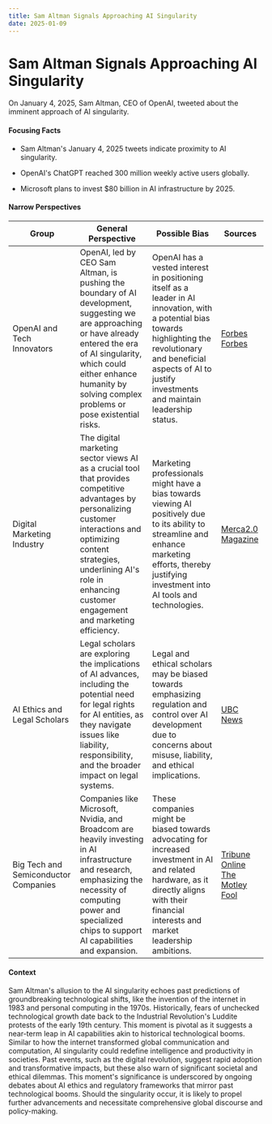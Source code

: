 ```yaml
---
title: Sam Altman Signals Approaching AI Singularity
date: 2025-01-09
---
```


# Sam Altman Signals Approaching AI Singularity

On January 4, 2025, Sam Altman, CEO of OpenAI, tweeted about the imminent approach of AI singularity.

#### Focusing Facts

- Sam Altman's January 4, 2025 tweets indicate proximity to AI singularity.

- OpenAI's ChatGPT reached 300 million weekly active users globally.

- Microsoft plans to invest $80 billion in AI infrastructure by 2025.


#### Narrow Perspectives

| Group | General Perspective | Possible Bias | Sources |
|--------|-------------------|---------------|----------|
| OpenAI and Tech Innovators | OpenAI, led by CEO Sam Altman, is pushing the boundary of AI development, suggesting we are approaching or have already entered the era of AI singularity, which could either enhance humanity by solving complex problems or pose existential risks. | OpenAI has a vested interest in positioning itself as a leader in AI innovation, with a potential bias towards highlighting the revolutionary and beneficial aspects of AI to justify investments and maintain leadership status. | [Forbes](https://www.forbes.com/sites/lanceeliot/2025/01/08/sam-altman-stirs-mighty-waves-with-tweets-of-ai-singularity-staring-us-in-the-face/) [Forbes](https://www.forbes.com/sites/nishatalagala/2025/01/07/is-your-organization-ai-native/) |
| Digital Marketing Industry | The digital marketing sector views AI as a crucial tool that provides competitive advantages by personalizing customer interactions and optimizing content strategies, underlining AI's role in enhancing customer engagement and marketing efficiency. | Marketing professionals might have a bias towards viewing AI positively due to its ability to streamline and enhance marketing efforts, thereby justifying investment into AI tools and technologies. | [Merca2.0 Magazine](https://www.merca20.com/how-is-artificial-intelligence-used-in-digital-marketing-15-revealing-facts/) |
| AI Ethics and Legal Scholars | Legal scholars are exploring the implications of AI advances, including the potential need for legal rights for AI entities, as they navigate issues like liability, responsibility, and the broader impact on legal systems. | Legal and ethical scholars may be biased towards emphasizing regulation and control over AI development due to concerns about misuse, liability, and ethical implications. | [UBC News](https://news.ubc.ca/2025/01/should-we-recognize-robot-rights/) |
| Big Tech and Semiconductor Companies | Companies like Microsoft, Nvidia, and Broadcom are heavily investing in AI infrastructure and research, emphasizing the necessity of computing power and specialized chips to support AI capabilities and expansion. | These companies might be biased towards advocating for increased investment in AI and related hardware, as it directly aligns with their financial interests and market leadership ambitions. | [Tribune Online](https://tribuneonlineng.com/microsoft-to-boost-ai-growth-with-80bn-in-2025/) [The Motley Fool](https://www.fool.com/investing/2025/01/07/meet-5-generative-ai-stocks-on-the-cutting-edge/) |

#### Context

Sam Altman's allusion to the AI singularity echoes past predictions of groundbreaking technological shifts, like the invention of the internet in 1983 and personal computing in the 1970s. Historically, fears of unchecked technological growth date back to the Industrial Revolution's Luddite protests of the early 19th century. This moment is pivotal as it suggests a near-term leap in AI capabilities akin to historical technological booms. Similar to how the internet transformed global communication and computation, AI singularity could redefine intelligence and productivity in societies. Past events, such as the digital revolution, suggest rapid adoption and transformative impacts, but these also warn of significant societal and ethical dilemmas. This moment's significance is underscored by ongoing debates about AI ethics and regulatory frameworks that mirror past technological booms. Should the singularity occur, it is likely to propel further advancements and necessitate comprehensive global discourse and policy-making.
